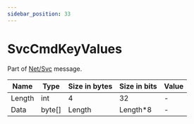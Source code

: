 ```yaml
---
sidebar_position: 33
---
```


# SvcCmdKeyValues

Part of [Net/Svc](../netsvc) message.

<!-- @dem-gen-begin:SvcCmdKeyValues -->
| Name | Type | Size in bytes | Size in bits | Value |
| --- | --- | --- | --- | --- |
| Length | int | 4 | 32 | - |
| Data | byte[] | Length | Length*8 | - |

<!-- @dem-gen-end:SvcCmdKeyValues -->
